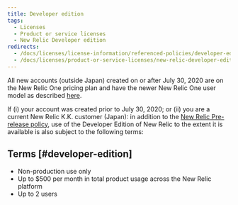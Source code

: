 ```yaml
---
title: Developer edition
tags:
  - Licenses
  - Product or service licenses
  - New Relic Developer edition
redirects:
  - /docs/licenses/license-information/referenced-policies/developer-edition-policy
  - /docs/licenses/product-or-service-licenses/new-relic-developer-edition/developer-edition-policy
---
```


All new accounts (outside Japan) created on or after July 30, 2020 are on the New Relic One pricing plan and have the newer New Relic One user model as described [here](https://docs.newrelic.com/docs/accounts/accounts-billing/new-relic-one-pricing-users/transition-guide-new-pricing-plan).

If (i) your account was created prior to July 30, 2020; or (ii) you are a current New Relic K.K. customer (Japan): in addition to the [New Relic Pre-release policy](/docs/licenses/license-information/referenced-policies/new-relic-pre-release-policy), use of the Developer Edition of New Relic to the extent it is available is also subject to the following terms:

## Terms [#developer-edition]

* Non-production use only
* Up to $500 per month in total product usage across the New Relic platform
* Up to 2 users
